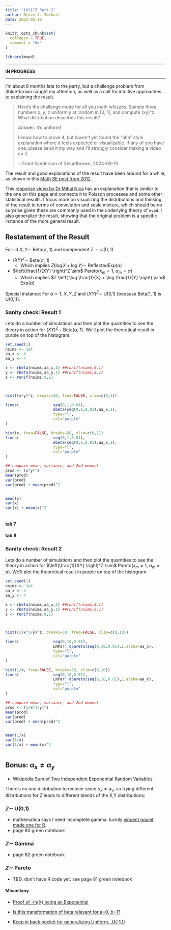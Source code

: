 ```yaml
---
title: "(XY)^Z Part I"
author: Bruce J. Swihart
date: 2025-05-16
---
```


```r
knitr::opts_chunk$set(
  collapse = TRUE,
  comment = "#>"
)
```

```r
library(mvpd)
```

___ 

**IN PROGRESS**

---

I'm about 8 months late to the party, but a challenge problem from 3blue1brown
caught my attention, as well as a call for intuitive approaches to explaining the result.

> Here's the challenge mode for all you math whizzes. Sample three numbers x, y, z uniformly at random in [0, 1], and compute (xy)^z. What distribution describes this result?
>
> Answer: It's uniform!
>
> I know how to prove it, but haven't yet found the "aha" style explanation where it feels expected or visualizable. If any of you have one, please send it my way and I'll strongly consider making a video on it.
>
> -- Grant Sanderson of 3blue1brown, 2024-09-10


The result and good explanations of the result have been around for a while, as shown in this [Math SE post from 2012](https://math.stackexchange.com/q/261783/180716).  

This [response video by 
Dr Mihai Nica](https://www.youtube.com/watch?v=qNXBwiAsvZM&t=277s) has an explanation that is similar to the one on this page and connects it to Poisson processes and some other statistical results.  I focus more on visualizing the distributions and thinking of the result in terms of convolution and scale mixture, which should be no surprise given these are commonly used in the underlying theory of `mvpd`.  I also generalize the result, showing that the original problem is a specific instance of the more general result.


## Restatement of the Result

For iid $X,Y \sim$ Beta($\alpha$, 1) and independent $Z \sim U(0,1)$

  * $(XY)^Z  \sim$ Beta($\alpha$, 1)
    * Which implies $Z \left( \log X + \log Y \right) \sim$ ReflectedExp($\alpha$)
  * $\left(\frac{1}{XY} \right)^Z  \sim$ Pareto($x_m=1$, $\alpha_m = \alpha$)
    * Which implies $Z \left( \log \frac{1}{X} + \log \frac{1}{Y} \right) \sim$ Exp($\alpha$)


Special instance: For $\alpha = 1$, $X,Y,Z$ and $(XY)^Z  \sim$ U(0,1) (because Beta(1, 1) is U(0,1)).



###  Sanity check: Result 1

Lets do a number of simulations and then plot the quantities to see the theory in action for $(XY)^Z  \sim$ Beta($\alpha$, 1).  We'll plot the theoretical result in purple on top of the histogram.

```r
set.seed(1)
nsims <- 1e4
aa_x <- 4
aa_y <- 4

x <- rbeta(nsims,aa_x,1) ##runif(nsims,0,1)
y <- rbeta(nsims,aa_y,1) ##runif(nsims,0,1)
z <- runif(nsims,0,1)


  
hist((x*y)^z, breaks=50, freq=FALSE, xlim=c(0,1))

lines(               seq(0,1,0.01),
                     dbeta(seq(0,1,0.01),aa_x,1),
                     type="l",
                     col="purple"
)

hist(x, freq=FALSE, breaks=50, xlim=c(0,1))
lines(               seq(0,1,0.01),
                     dbeta(seq(0,1,0.01),aa_x,1),
                     type="l",
                     col="purple"
)

## compare mean, variance, and 2nd moment
prod <- (x*y)^z
mean(prod)
var(prod)
var(prod) + mean(prod)^2


mean(x)
var(x)
var(x) + mean(x)^2



```

#### tab 7

  
#### tab 8 


### Sanity check: Result 2

Lets do a number of simulations and then plot the quantities to see the theory in action for $\left(\frac{1}{XY} \right)^Z  \sim$ Pareto($x_m=1$, $\alpha_m = \alpha$).  We'll plot the theoretical result in purple on top of the histogram.

```r
set.seed(1)
nsims <- 1e4
aa_x <- 4
aa_y <- 4

x <- rbeta(nsims,aa_x,1) ##runif(nsims,0,1)
y <- rbeta(nsims,aa_y,1) ##runif(nsims,0,1)
z <- runif(nsims,0,1)


  
hist((1/x*1/y)^z, breaks=50, freq=FALSE, xlim=c(0,10))

lines(               seq(0,10,0.01),
                     LNPar::dpareto(seq(0,10,0.01),1,alpha=aa_x),
                     type="l",
                     col="purple"
)

hist(1/x, freq=FALSE, breaks=50, xlim=c(0,10))
lines(               seq(0,10,0.01),
                     LNPar::dpareto(seq(0,10,0.01),1,alpha=aa_x),
                     type="l",
                     col="purple"
)

## compare mean, variance, and 2nd moment
prod <- (1/x*1/y)^z
mean(prod)
var(prod)
var(prod) + mean(prod)^2


mean(1/x)
var(1/x)
var(1/x) + mean(x)^2



```

####
####
####

## Bonus: $\alpha_x \neq \alpha_y$

  * [Wikipedia Sum of Two Independent Exponential Random Variables](https://en.wikipedia.org/wiki/Exponential_distribution#Sum_of_two_independent_exponential_random_variables)
  

There's no *one* distribution to recover since  $\alpha_x \neq \alpha_y$, so trying different distributions for $Z$ leads to different blends of  the X,Y distributions:

### $Z \sim$ U(0,1)

  * mathematica says I need incomplete gamma. luckily [vincent goulet made one for R](https://search.r-project.org/CRAN/refmans/expint/html/gammainc.html).
  * page 80 green notebook
  
### $Z \sim$ Gamma

  * page 82 green notebook
  
### $Z \sim$ Pareto  

  * TBD. don't have R code yet.  see page 81 green notebook
  
  
#### Miscellany

  *   [Proof of -ln(X) being an Exponential](https://math.stackexchange.com/a/3173387/180716)

  * [Is this transformation of beta relevant for a=0, b=1?](https://math.stackexchange.com/a/4039033/180716)
  
  * [Keep in back pocket for generalizing Uniform...U(-1,1)](https://stats.stackexchange.com/a/461337/35034)

